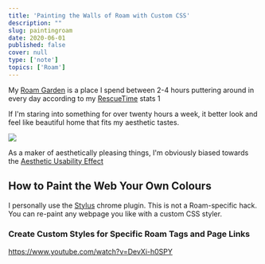 ```yaml
---
title: 'Painting the Walls of Roam with Custom CSS'
description: ""
slug: paintingroam
date: 2020-06-01
published: false
cover: null
type: ['note']
topics: ['Roam']
---
```


My [Roam Garden](./roam-garden) is a place I spend between 2-4 hours puttering around in every day according to my [RescueTime](https://www.rescuetime.com/) stats <Tooltip tiptext="RescueTime only tracks the time you're actively focused on a single window, so this measurement has some limitations but sets a nice baseline">1</Tooltip>

If I'm staring into something for over twenty hours a week, it better look and feel like beautiful home that fits my aesthetic tastes.

![](./roamhours.png)

As a maker of aesthetically pleasing things, I'm obviously biased towards the  [Aesthetic Usability Effect](./aestheticusability)

## How to Paint the Web Your Own Colours

I personally use the [Stylus]() chrome plugin.
This is not a Roam-specific hack. You can re-paint any webpage you like with a custom CSS styler.


### Create Custom Styles for Specific Roam Tags and Page Links
https://www.youtube.com/watch?v=DevXi-h0SPY



